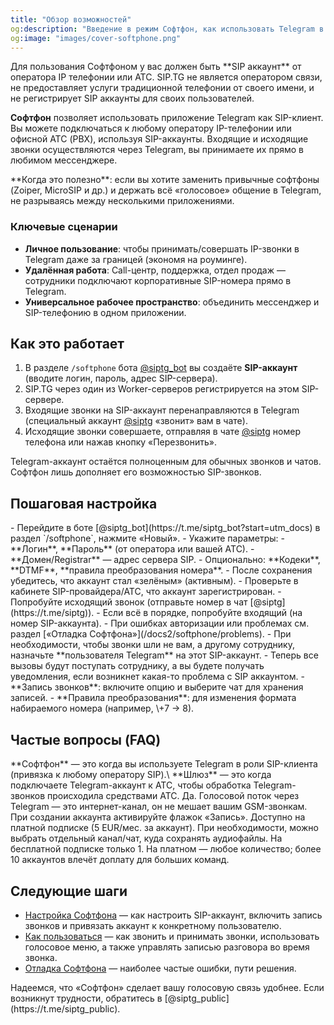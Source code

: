 ```yaml
---
title: "Обзор возможностей"
og:description: "Введение в режим Софтфон, как использовать Telegram в качестве SIP-клиента"
og:image: "images/cover-softphone.png"
---
```


<Warning>
  Для пользования Софтфоном у вас должен быть **SIP аккаунт** от оператора IP телефонии или АТС. SIP.TG не является оператором связи, не предоставляет услуги традиционной телефонии от своего имени, и не регистрирует SIP аккаунты для своих пользователей.
</Warning>

**Софтфон** позволяет использовать приложение Telegram как SIP-клиент. Вы можете подключаться к любому оператору IP-телефонии или офисной АТС (PBX), используя SIP-аккаунты. Входящие и исходящие звонки осуществляются через Telegram, вы принимаете их прямо в любимом мессенджере.

<Check>
  **Когда это полезно**: если вы хотите заменить привычные софтфоны (Zoiper, MicroSIP и др.) и держать всё «голосовое» общение в Telegram, не разрываясь между несколькими приложениями.
</Check>

### Ключевые сценарии

- **Личное пользование**: чтобы принимать/совершать IP-звонки в Telegram даже за границей (экономя на роуминге).
- **Удалённая работа**: Call-центр, поддержка, отдел продаж — сотрудники подключают корпоративные SIP-номера прямо в Telegram.
- **Универсальное рабочее пространство**: объединить мессенджер и SIP-телефонию в одном приложении.

## Как это работает

1. В разделе `/softphone` бота [@siptg_bot](https://t.me/siptg_bot?start=utm_docs) вы создаёте **SIP-аккаунт** (вводите логин, пароль, адрес SIP-сервера).
2. SIP.TG через один из Worker-серверов регистрируется на этом SIP-сервере.
3. Входящие звонки на SIP-аккаунт перенаправляются в Telegram (специальный аккаунт [@siptg](https://t.me/siptg) «звонит» вам в чате).
4. Исходящие звонки совершаете, отправляя в чате [@siptg](https://t.me/siptg) номер телефона или нажав кнопку «Перезвонить».

<Info>
  Telegram-аккаунт остаётся полноценным для обычных звонков и чатов. Софтфон лишь дополняет его возможностью SIP-звонков.
</Info>

## Пошаговая настройка

<Steps>
  <Step title="Создание SIP-аккаунта">
    - Перейдите в боте [@siptg_bot](https://t.me/siptg_bot?start=utm_docs) в раздел `/softphone`, нажмите «Новый».
    - Укажите параметры:
      - **Логин**, **Пароль** (от оператора или вашей АТС).
      - **Домен/Registrar** — адрес сервера SIP.
      - Опционально: **Кодеки**, **DTMF**, **правила преобразования номера**.
    - После сохранения убедитесь, что аккаунт стал «зелёным» (активным).
  </Step>
  <Step title="Тестовые вызовы">
    - Проверьте в кабинете SIP-провайдера/АТС, что аккаунт зарегистрирован.
    - Попробуйте исходящий звонок (отправьте номер в чат [@siptg](https://t.me/siptg)).
    - Если всё в порядке, попробуйте входящий (на номер SIP-аккаунта).
    - При ошибках авторизации или проблемах см. раздел [«Отладка Софтфона»](/docs2/softphone/problems).
  </Step>
  <Step title="Назначение пользователя">
    - При необходимости, чтобы звонки шли не вам, а другому сотруднику, назначьте **пользователя Telegram** на этот SIP-аккаунт.
    - Теперь все вызовы будут поступать сотруднику, а вы будете получать уведомления, если возникнет какая-то проблема с SIP аккаунтом.
  </Step>
  <Step title="Дополнительные настройки">
    - **Запись звонков**: включите опцию и выберите чат для хранения записей.
    - **Правила преобразования**: для изменения формата набираемого номера (например, \+7 → 8).
  </Step>
</Steps>

## Частые вопросы (FAQ)

<AccordionGroup>
  <Accordion title="Чем Софтфон отличается от Шлюза?">
    **Софтфон** — это когда вы используете Telegram в роли SIP-клиента (привязка к любому оператору SIP).\
    **Шлюз** — это когда подключаете Telegram-аккаунт к АТС, чтобы обработка Telegram-звонков происходила средствами АТС.
  </Accordion>
  <Accordion title="Можно ли одновременно принимать обычные мобильные звонки?">
    Да. Голосовой поток через Telegram — это интернет-канал, он не мешает вашим GSM-звонкам.
  </Accordion>
  <Accordion title="Как включить запись разговоров?">
    При создании аккаунта активируйте флажок «Запись». Доступно на платной подписке (5 EUR/мес. за аккаунт). При необходимости, можно выбрать отдельный канал/чат, куда сохранять аудиофайлы.
  </Accordion>
  <Accordion title="Сколько SIP-аккаунтов можно подключить?">
    На бесплатной подписке только 1. На платном — любое количество; более 10 аккаунтов влечёт доплату для больших команд.
  </Accordion>
</AccordionGroup>

## Следующие шаги

- [Настройка Софтфона](/docs2/softphone/settings) — как настроить SIP-аккаунт, включить запись звонков и привязать аккаунт к конкретному пользователю.
- [Как пользоваться](/docs2/softphone/recording) — как звонить и принимать звонки, использовать голосовое меню, а также управлять записью разговора во время звонка.
- [Отладка Софтфона](/docs2/softphone/problems) — наиболее частые ошибки, пути решения.

<Tip>
  Надеемся, что «Софтфон» сделает вашу голосовую связь удобнее. Если возникнут трудности, обратитесь в [@siptg_public](https://t.me/siptg_public).
</Tip>